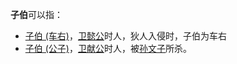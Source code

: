'''子伯'''可以指：

*[[子伯_(车右)|子伯 (车右)]]，[[卫懿公|卫懿公]]时人，狄人入侵时，子伯为车右
*[[子伯_(公子)|子伯 (公子)]]，[[卫献公|卫献公]]时人，被[[孙文子|孙文子]]所杀。

{{disambig|Cat=二字人名消歧义}}